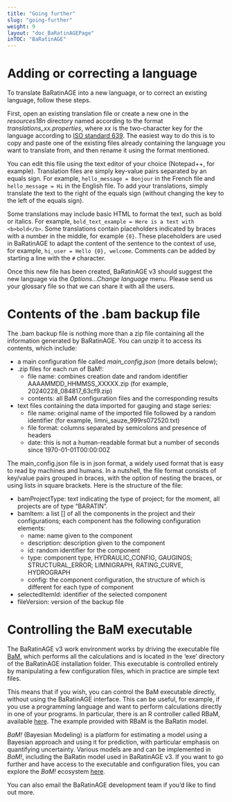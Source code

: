 ---
title: "Going further"
slug: "going-further"
weight: 9
layout: "doc_BaRatinAGEPage"
inTOC: "BaRatinAGE"
---

# Adding or correcting a language

To translate BaRatinAGE into a new language, or to correct an existing language, follow these steps. 

First, open an existing translation file or create a new one in the *resources\i18n* directory named according to the format *translations_xx.properties*, where *xx* is the two-character key for the language according to [ISO standard 639](https://en.wikipedia.org/wiki/List_of_ISO_639_language_codes). The easiest way to do this is to copy and paste one of the existing files already containing the language you want to translate from, and then rename it using the format mentioned.

You can edit this file using the text editor of your choice (Notepad++, for example).
Translation files are simply key-value pairs separated by an equals sign. For example, `hello_message = Bonjour` in the French file and `hello_message = Hi` in the English file. To add your translations, simply translate the text to the right of the equals sign (without changing the key to the left of the equals sign).

Some translations may include basic HTML to format the text, such as bold or italics. For example, `bold_text_example = Here is a text with <b>bold</b>`. Some translations contain placeholders indicated by braces with a number in the middle, for example `{0}`. These placeholders are used in BaRatinAGE to adapt the content of the sentence to the context of use, for example, `hi_user = Hello {0}, welcome`. Comments can be added by starting a line with the `#` character.

Once this new file has been created, BaRatinAGE v3 should suggest the new language via the *Options...Change language* menu. Please send us your glossary file so that we can share it with all the users.



# Contents of the .bam backup file

The .bam backup file is nothing more than a zip file containing all the information generated by BaRatinAGE. You can unzip it to access its contents, which include:

-    a main configuration file called *main_config.json* (more details below);
-    .zip files for each run of BaM!: 
     -    file name: combines creation date and random identifier AAAAMMDD_HHMMSS_XXXXX.zip (for example, 20240228_084817_63cf9.zip)
     -    contents: all BaM configuration files and the corresponding results
-    text files containing the data imported for gauging and stage series:
     -    file name: original name of the imported file followed by a random identifier (for example, limni_sauze_999rs072520.txt)
     -    file format: columns separated by semicolons and presence of headers
     -    date: this is not a human-readable format but a number of seconds since 1970-01-01T00:00:00Z

The main_config.json file is in json format, a widely used format that is easy to read by machines and humans. In a nutshell, the file format consists of key/value pairs grouped in braces, with the option of nesting the braces, or using lists in square brackets. Here is the structure of the file:

- bamProjectType: text indicating the type of project; for the moment, all projects are of type "BARATIN".
- bamItem: a list [] of all the components in the project and their configurations; each component has the following configuration elements:
     - name: name given to the component
     - description: description given to the component
     - id: random identifier for the component
     - type: component type, HYDRAULIC_CONFIG, GAUGINGS; STRUCTURAL_ERROR; LIMNIGRAPH, RATING_CURVE, HYDROGRAPH
     - config: the component configuration, the structure of which is different for each type of component
- selectedItemId: identifier of the selected component
- fileVersion: version of the backup file



# Controlling the BaM executable


The BaRatinAGE v3 work environment works by driving the executable file [BaM](https://github.com/BaM-tools), which performs all the calculations and is located in the 'exe' directory of the BaRatinAGE installation folder. This executable is controlled entirely by manipulating a few configuration files, which in practice are simple text files. 


This means that if you wish, you can control the BaM executable directly, without using the BaRatinAGE interface. This can be useful, for example, if you use a programming language and want to perform calculations directly in one of your programs. In particular, there is an R controller called RBaM, available [here](https://github.com/BaM-tools/RBaM). The example provided with RBaM is the BaRatin model.

 
*BaM!* (Bayesian Modeling) is a platform for estimating a model using a Bayesian approach and using it for prediction, with particular emphasis on quantifying uncertainty. Various models are and can be implemented in *BaM!*, including the BaRatin model used in BaRatinAGE v3. If you want to go further and have access to the executable and configuration files, you can explore the *BaM!* ecosystem [here](https://github.com/BaM-tools/BaMdocs).

You can also email the BaRatinAGE development team if you'd like to find out more.
